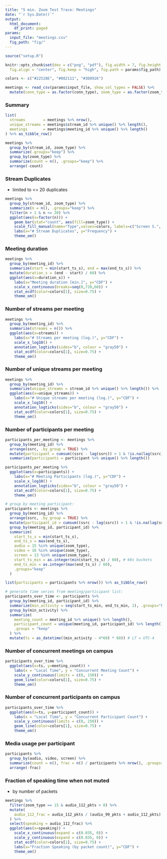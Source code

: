 ```yaml
---
title: "5 min. Zoom Test Trace: Meetings"
date: "`r Sys.Date()`"
output:
  html_document:
    df_print: paged
params:
  input_file: "meetings.csv"
  fig_path: "fig/"
---
```


```r
source("setup.R")

knitr::opts_chunk$set(dev = c("png", "pdf"), fig.width = 7, fig.height = 4,
  fig.align = "center", fig.keep = "high", fig.path = params$fig_path)

colors <- c("#22528E", "#882111", "#3D8926")
```

```r
meetings <- read_csv(params$input_file, show_col_types = FALSE) %>%
  mutate(conn_type = as.factor(conn_type), zoom_type = as.factor(zoom_type))
```

### Summary

```r
list(
  streams        = meetings %>% nrow(),
  unique_streams = meetings$stream_id %>% unique() %>% length(),
  meetings       = meetings$meeting_id %>% unique() %>% length()
) %>% as_tibble_row()
```

```r
meetings %>%
  group_by(stream_id, zoom_type) %>%
  summarize(.groups="keep") %>%
  group_by(zoom_type) %>%
  summarize(count = n(), .groups="keep") %>%
  arrange(-count)
```

### Stream Duplicates

* limited to <= 20 duplicates

```r
meetings %>%
  group_by(stream_id, zoom_type) %>%
  summarize(n = n(), .groups="keep") %>%
  filter(n > 1 & n <= 20) %>%
  ggplot(aes(x=factor(n))) +
    geom_bar(stat="count", aes(fill=zoom_type)) +
    scale_fill_manual(name="Type",values=colors, labels=c("Screen S.", "Audio", "Video")) +
    labs(x="# Stream Duplicates", y="Frequency") +
    theme_om()
```

### Meeting duration

```r
meetings %>%
  group_by(meeting_id) %>%
  summarize(start = min(start_ts_s), end = max(end_ts_s)) %>%
  mutate(duration_s = (end - start) / 60) %>%
  ggplot(aes(x=duration_s)) +
    labs(x="Meeting duration [min.]", y="CDF") +
    scale_x_continuous(breaks=seq(0,720,60)) +
    stat_ecdf(color=colors[1], size=0.75) +
    theme_om()
```

### Number of streams per meeting

```r
meetings %>%
  group_by(meeting_id) %>%
  summarize(streams = n()) %>%
  ggplot(aes(x=streams)) +
    labs(x="# Streams per meeting (log.)", y="CDF") +
    scale_x_log10() +
    annotation_logticks(sides="b", colour = "gray50") +
    stat_ecdf(color=colors[1], size=0.75) +
    theme_om()
```

### Number of unique streams per meeting

```r
meetings %>%
  group_by(meeting_id) %>%
  summarize(unique_streams = stream_id %>% unique() %>% length()) %>%
  ggplot(aes(x=unique_streams)) +
    labs(x="# Unique streams per meeting (log.)", y="CDF") +
    scale_x_log10() +
    annotation_logticks(sides="b", colour = "gray50") +
    stat_ecdf(color=colors[1], size=0.75) +
    theme_om()
```

### Number of participants per meeting

```r
participants_per_meeting <- meetings %>% 
  group_by(meeting_id) %>%
  arrange(ssrc, .by_group = TRUE) %>%
  mutate(participant = cumsum((ssrc - lag(ssrc)) > 1 & !is.na(lag(ssrc)))) %>%
  summarize(participants = participant %>% unique() %>% length())

participants_per_meeting %>%
  ggplot(aes(x=participants)) +
    labs(x="# Meeting Participants (log.)", y="CDF") +
    scale_x_log10() +
    annotation_logticks(sides="b", colour = "gray50") +
    stat_ecdf(color=colors[1], size=0.75) +
    theme_om()
```

```r
# group by meeting participant:
participants <- meetings %>%
  group_by(meeting_id) %>%
  arrange(ssrc, .by_group = TRUE) %>%
  mutate(participant_id = cumsum((ssrc - lag(ssrc)) > 1 & !is.na(lag(ssrc)))) %>%
  group_by(meeting_id, participant_id) %>%
  summarize(
    start_ts_s = min(start_ts_s),
    end_ts_s = max(end_ts_s),
    audio = 15 %in% unique(zoom_type),
    video = 16 %in% unique(zoom_type),
    screen = 13 %in% unique(zoom_type),
    start_ts_min = as.integer(min(start_ts_s) / 60), # 60s buckets
    end_ts_min = as.integer(max(end_ts_s) / 60),
    .groups="keep"
  )
```

```r
list(participants = participants %>% nrow()) %>% as_tibble_row()
```



```r
# generate time series from meeting/participant list:
participants_over_time <- participants %>%
  group_by(meeting_id, participant_id) %>%
  summarize(min_activity = seq(start_ts_min, end_ts_min, 1), .groups="keep") %>%
  group_by(min_activity) %>%
  summarize(
    meeting_count = meeting_id %>% unique() %>% length(),
    participant_count = unique(meeting_id, participant_id) %>% length(),
    .groups = "keep"
  ) %>%
  mutate(ts = as_datetime((min_activity - 4*60) * 60)) # LT = UTC-4
```


### Number of concurrent meetings on campus
  
```r
participants_over_time %>%
  ggplot(aes(x=ts, y=meeting_count)) +
    labs(x = "Local Time", y = "Concurrent Meeting Count") +
    scale_y_continuous(limits = c(0, 150)) +
    geom_line(color=colors[1], size=0.75) +
    theme_om()
```

### Number of concurrent participants on campus

```r
participants_over_time %>%
  ggplot(aes(x=ts, y=participant_count)) +
    labs(x = "Local Time", y = "Concurrent Participant Count") +
    scale_y_continuous(limits = c(0, 250)) +
    geom_line(color=colors[1], size=0.75) +
    theme_om()
```

### Media usage per participant

```r
participants %>%
  group_by(audio, video, screen) %>%
  summarize(count = n(), frac = n() / participants %>% nrow(), .groups="keep") %>%
  arrange(-frac)
```

### Fraction of speaking time when not muted
* by number of packets

```r
meetings %>%
  filter(zoom_type == 15 & audio_112_pkts > 0) %>%
  mutate(
    audio_112_frac = audio_112_pkts / (audio_99_pkts + audio_112_pkts),
  ) %>%
  select(speaking = audio_112_frac) %>%
  ggplot(aes(x=speaking)) +
    scale_x_continuous(expand = c(0.035, 0)) +
    scale_y_continuous(expand = c(0.035, 0)) +
    stat_ecdf(color=colors[1], size=0.75) +
    labs(x="Fraction Speaking (by packet count)", y="CDF") +
    theme_om()
```

